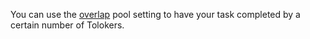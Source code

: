 <Cut title="I want my project to be completed by a specific number of people. How can I specify that in the project settings?">

You can use the [overlap](https://toloka.ai/en/docs/guide/concepts/overlap-faq) pool setting to have your task completed by a certain number of Tolokers.

</Cut>